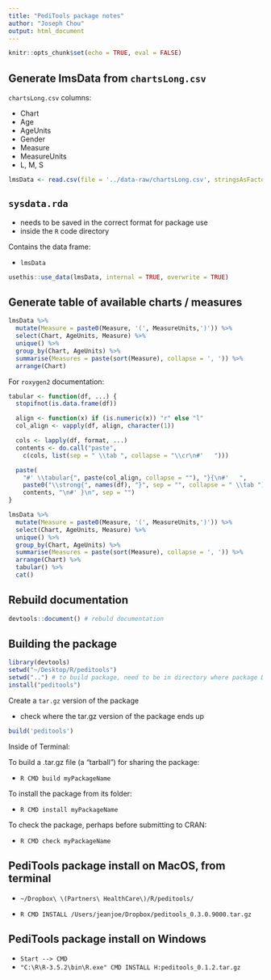 ```yaml
---
title: "PediTools package notes"
author: "Joseph Chou"
output: html_document
---
```


```r
knitr::opts_chunk$set(echo = TRUE, eval = FALSE)
```

## Generate lmsData from `chartsLong.csv`

`chartsLong.csv` columns:

* Chart
* Age
* AgeUnits
* Gender
* Measure
* MeasureUnits
* L, M, S

```r
lmsData <- read.csv(file = '../data-raw/chartsLong.csv', stringsAsFactors = TRUE)
```

## `sysdata.rda`

* needs to be saved in the correct format for package use
* inside the `R` code directory

Contains the data frame:

* `lmsData`

```r
usethis::use_data(lmsData, internal = TRUE, overwrite = TRUE)
```


## Generate table of available charts / measures

```r
lmsData %>%
  mutate(Measure = paste0(Measure, '(', MeasureUnits,')')) %>%
  select(Chart, AgeUnits, Measure) %>%
  unique() %>%
  group_by(Chart, AgeUnits) %>%
  summarise(Measures = paste(sort(Measure), collapse = ', ')) %>%
  arrange(Chart)
```

For `roxygen2` documentation:

```r
tabular <- function(df, ...) {
  stopifnot(is.data.frame(df))

  align <- function(x) if (is.numeric(x)) "r" else "l"
  col_align <- vapply(df, align, character(1))

  cols <- lapply(df, format, ...)
  contents <- do.call("paste",
    c(cols, list(sep = " \\tab ", collapse = "\\cr\n#'   ")))

  paste(
    "#' \\tabular{", paste(col_align, collapse = ""), "}{\n#'   ",
    paste0("\\strong{", names(df), "}", sep = "", collapse = " \\tab "), " \\cr\n#'   ",
    contents, "\n#' }\n", sep = "")
}

lmsData %>%
  mutate(Measure = paste0(Measure, '(', MeasureUnits,')')) %>%
  select(Chart, AgeUnits, Measure) %>%
  unique() %>%
  group_by(Chart, AgeUnits) %>%
  summarise(Measures = paste(sort(Measure), collapse = ', ')) %>%
  arrange(Chart) %>%
  tabular() %>%
  cat()
```

## Rebuild documentation

```r
devtools::document() # rebuld documentation
```

## Building the package

```r
library(devtools)
setwd("~/Desktop/R/peditools")
setwd("..") # to build package, need to be in directory where package DIRECTORY is
install("peditools")
```

Create a `tar.gz` version of the package

* check where the tar.gz version of the package ends up

```r
build('peditools')
```

Inside of Terminal:

To build a .tar.gz file (a “tarball”) for sharing the package:

* `R CMD build myPackageName`

To install the package from its folder:

* `R CMD install myPackageName`

To check the package, perhaps before submitting to CRAN:

* `R CMD check myPackageName`


## PediTools package install on MacOS, from terminal

* `~/Dropbox\ \(Partners\ HealthCare\)/R/peditools/`

* `R CMD INSTALL /Users/jeanjoe/Dropbox/peditools_0.3.0.9000.tar.gz`

## PediTools package install on Windows

* `Start --> CMD`
* `"C:\R\R-3.5.2\bin\R.exe" CMD INSTALL H:peditools_0.1.2.tar.gz`

